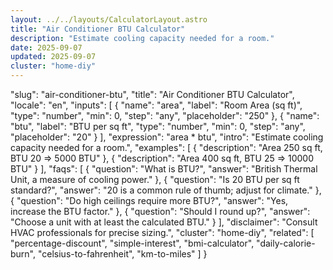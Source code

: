 ```yaml
---
layout: ../../layouts/CalculatorLayout.astro
title: "Air Conditioner BTU Calculator"
description: "Estimate cooling capacity needed for a room."
date: 2025-09-07
updated: 2025-09-07
cluster: "home-diy"
---
```


  "slug": "air-conditioner-btu",
  "title": "Air Conditioner BTU Calculator",
  "locale": "en",
  "inputs": [
    {
      "name": "area",
      "label": "Room Area (sq ft)",
      "type": "number",
      "min": 0,
      "step": "any",
      "placeholder": "250"
    },
    {
      "name": "btu",
      "label": "BTU per sq ft",
      "type": "number",
      "min": 0,
      "step": "any",
      "placeholder": "20"
    }
  ],
  "expression": "area * btu",
  "intro": "Estimate cooling capacity needed for a room.",
  "examples": [
    {
      "description": "Area 250 sq ft, BTU 20 ⇒ 5000 BTU"
    },
    {
      "description": "Area 400 sq ft, BTU 25 ⇒ 10000 BTU"
    }
  ],
  "faqs": [
    {
      "question": "What is BTU?",
      "answer": "British Thermal Unit, a measure of cooling power."
    },
    {
      "question": "Is 20 BTU per sq ft standard?",
      "answer": "20 is a common rule of thumb; adjust for climate."
    },
    {
      "question": "Do high ceilings require more BTU?",
      "answer": "Yes, increase the BTU factor."
    },
    {
      "question": "Should I round up?",
      "answer": "Choose a unit with at least the calculated BTU."
    }
  ],
  "disclaimer": "Consult HVAC professionals for precise sizing.",
  "cluster": "home-diy",
  "related": [
    "percentage-discount",
    "simple-interest",
    "bmi-calculator",
    "daily-calorie-burn",
    "celsius-to-fahrenheit",
    "km-to-miles"
  ]
}

<Calculator schema={schema} />
